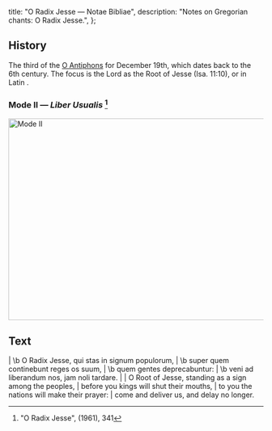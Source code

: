   title: "O Radix Jesse — Notae Bibliae",
  description: "Notes on Gregorian chants: O Radix Jesse.",
};

<Initial text="O Radix Jesse" />

## History

The third of the [O Antiphons](/glossary/liturgical-terms#o-antiphons) for December 19th, which dates back to the 6th century. The focus is the Lord as the Root of Jesse (Isa. 11:10), or in Latin *<Definition lang="latin" anchor="radix" text="Radix Jesse" />*.

### Mode II — *Liber Usualis* [^1]

<Image
  src="/chants/o-radix-jesse.svg"
  alt="Mode II"
  width="600"
  height="399"
/>

## Text

<Poetry>
|  \b O Radix Jesse, qui stas in signum populorum,
|  \b super quem continebunt reges os suum,
|  \b quem gentes deprecabuntur:
|  \b veni ad liberandum nos, jam noli tardare.
|
|  O Root of Jesse, standing as a sign among the peoples,
|  before you kings will shut their mouths,
|  to you the nations will make their prayer:
|  come and deliver us, and delay no longer.
</Poetry>

[^1]: "O Radix Jesse", *<Definition lang="latin" anchor="liber-usualis" text="Liber Usualis" />* (1961), 341
